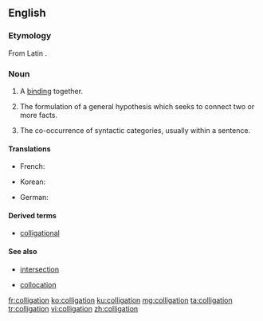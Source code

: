 ==English==

===Etymology===

From Latin {{term|lang=la|colligatio}}.

===Noun===
{{en-noun}}

# A [[bind]]ing together.
#: {{rfquotek|Sir Thomas Browne}}
# {{context|logic|lang=en}} The formulation of a general hypothesis which seeks to connect two or more facts.
#: {{rfquotek|Whewell}}
#: {{rfquotek|John Stuart Mill}}
# {{context|linguistics|lang=en}} The co-occurrence of syntactic categories, usually within a sentence.

====Translations====
{{trans-top|formulation of a general hypothesis}}
* French: {{t+|fr|colligation|f}}
{{trans-mid}}
* Korean: {{t+|ko|종합|sc=Hang}}
{{trans-bottom}}

{{trans-top|co-occurrence of syntactic categories}}
* German: {{t|de|Kolligation|m}}
{{trans-mid}}
{{trans-bottom}}

====Derived terms====
* [[colligational]]

====See also====
* {{sense|logic}} [[intersection]]
* {{sense|linguistics}} [[collocation]]

[[fr:colligation]]
[[ko:colligation]]
[[ku:colligation]]
[[mg:colligation]]
[[ta:colligation]]
[[tr:colligation]]
[[vi:colligation]]
[[zh:colligation]]